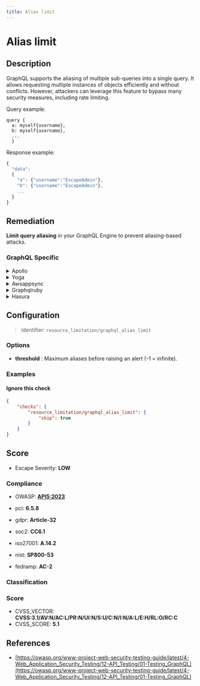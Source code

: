 ```yaml
---
title: Alias limit
---
```


# Alias limit

## Description

GraphQL supports the aliasing of multiple sub-queries into a single query. It allows requesting multiple instances of objects efficiently and without conflicts.
However, attackers can leverage this feature to bypass many security measures, including rate limiting.

Query example:
```
query {
  a: myself{username},
  b: myself{username},
  ...
  }
```

Response example:
```javascript
{
  "data":
  {
    "a": {"username":"EscapeAdmin"},
    "b": {"username":"EscapeAdmin"},
    ...
  }
}
```


## Remediation

**Limit query aliasing** in your GraphQL Engine to prevent aliasing-based attacks.



### GraphQL Specific

<details>
    <summary>Apollo</summary>

Install our open source package [GraphQL Armor](https://escape.tech/graphql-armor/docs/getting-started) for Apollo.

</details>

<details>
    <summary>Yoga</summary>

To prevent abuse of query aliasing in Yoga, you can use GraphQL middleware to analyze and limit the complexity of incoming queries. Implementing a query depth limit can also help mitigate this issue.

</details>

<details>
    <summary>Awsappsync</summary>

For AWS AppSync, you can use AWS WAF to create rules that limit the complexity and depth of GraphQL queries to prevent abuse through excessive aliasing.

</details>

<details>
    <summary>Graphqlruby</summary>

In GraphQL-Ruby, you can use the query complexity analysis feature to set limits on query complexity and depth, which can help prevent abuse through aliasing.

</details>

<details>
    <summary>Hasura</summary>

Hasura provides built-in mechanisms to limit query complexity and depth. Use the `HASURA_GRAPHQL_MAX_QUERY_DEPTH` and `HASURA_GRAPHQL_MAX_COMPLEXITY` environment variables to configure these limits and prevent aliasing abuse.

</details>

## Configuration

> Identifier: `resource_limitation/graphql_alias_limit`

### Options

- **threshold** : Maximum aliases before raising an alert (-1 = infinite).




### Examples



#### Ignore this check

```json
{
    "checks": {
        "resource_limitation/graphql_alias_limit": {
            "skip": true
        }
    }
}
```




## Score

- Escape Severity: **<span className="low-severity">LOW</span>**

### Compliance

- OWASP: **[API5:2023](https://github.com/OWASP/API-Security/blob/master/editions/2023/en/0xa5-broken-function-level-authorization.md)**
- pci: **6.5.8**
- gdpr: **Article-32**
- soc2: **CC6.1**

- iso27001: **A.14.2**
- nist: **SP800-53**
- fedramp: **AC-2**

### Classification






### Score

- CVSS_VECTOR: **CVSS:3.1/AV:N/AC:L/PR:N/UI:N/S:U/C:N/I:N/A:L/E:H/RL:O/RC:C**
- CVSS_SCORE: **5.1**

## References

- [https://owasp.org/www-project-web-security-testing-guide/latest/4-Web_Application_Security_Testing/12-API_Testing/01-Testing_GraphQL](https://owasp.org/www-project-web-security-testing-guide/latest/4-Web_Application_Security_Testing/12-API_Testing/01-Testing_GraphQL)
  